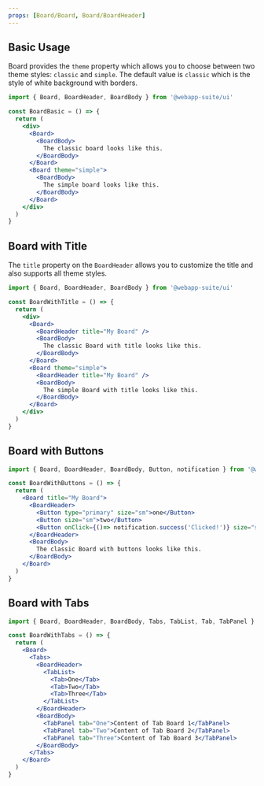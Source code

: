 ```yaml
---
props: [Board/Board, Board/BoardHeader]
---
```


## Basic Usage

Board provides the `theme` property which allows you to choose between two theme styles: `classic` and `simple`. The default value is `classic` which is the style of white background with borders.

```jsx vertical
import { Board, BoardHeader, BoardBody } from '@webapp-suite/ui'

const BoardBasic = () => {
  return (
    <div>
      <Board>
        <BoardBody>
          The classic board looks like this.
        </BoardBody>
      </Board>
      <Board theme="simple">
        <BoardBody>
          The simple board looks like this.
        </BoardBody>
      </Board>
    </div>
  )
}
```

## Board with Title

The `title` property on the `BoardHeader` allows you to customize the title and also supports all theme styles.

```jsx vertical
import { Board, BoardHeader, BoardBody } from '@webapp-suite/ui'

const BoardWithTitle = () => {
  return (
    <div>
      <Board>
        <BoardHeader title="My Board" />
        <BoardBody>
          The classic Board with title looks like this.
        </BoardBody>
      </Board>
      <Board theme="simple">
        <BoardHeader title="My Board" />
        <BoardBody>
          The simple Board with title looks like this.
        </BoardBody>
      </Board>
    </div>
  )
}
```

## Board with Buttons

```jsx vertical
import { Board, BoardHeader, BoardBody, Button, notification } from '@webapp-suite/ui'

const BoardWithButtons = () => {
  return (
    <Board title="My Board">
      <BoardHeader>
        <Button type="primary" size="sm">one</Button>
        <Button size="sm">two</Button>
        <Button onClick={()=> notification.success('Clicked!')} size="sm">three</Button>
      </BoardHeader>
      <BoardBody>
        The classic Board with buttons looks like this.
      </BoardBody>
    </Board>
  )
}
```

## Board with Tabs

```jsx vertical
import { Board, BoardHeader, BoardBody, Tabs, TabList, Tab, TabPanel } from '@webapp-suite/ui'

const BoardWithTabs = () => {
  return (
    <Board>
      <Tabs>
        <BoardHeader>
          <TabList>
            <Tab>One</Tab>
            <Tab>Two</Tab>
            <Tab>Three</Tab>
          </TabList>
        </BoardHeader>
        <BoardBody>
          <TabPanel tab="One">Content of Tab Board 1</TabPanel>
          <TabPanel tab="Two">Content of Tab Board 2</TabPanel>
          <TabPanel tab="Three">Content of Tab Board 3</TabPanel>
        </BoardBody>
      </Tabs>
    </Board>
  )
}
```
